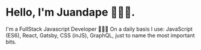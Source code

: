 # Hello, I'm Juandape 👨🏼‍💻.

I'm a FullStack Javascript Developer 👨🏻‍💻
On a daily basis I use: JavaScript (ES6), React, Gatsby, CSS (inJS), GraphQL, just to name the most important bits.